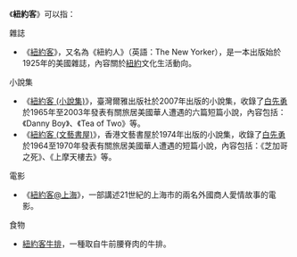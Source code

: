 《'''紐約客'''》可以指：

;雜誌
* 《[[紐約客|紐約客]]》，又名為《紐約人》（英語：The New Yorker），是一本出版始於1925年的美國雜誌，內容關於[[紐約|紐約]]文化生活動向。

;小說集
* 《[[紐約客_(小說集)|紐約客 (小說集)]]》，臺灣爾雅出版社於2007年出版的小說集，收錄了[[白先勇|白先勇]]於1965年至2003年發表有關旅居美國華人遭遇的六篇短篇小說，內容包括：《Danny Boy》、《Tea of Two》等。
* 《[[紐約客_(文藝書屋)|紐約客 (文藝書屋)]]》，香港文藝書屋於1974年出版的小說集，收錄了[[白先勇|白先勇]]於1964至1970年發表有關旅居美國華人遭遇的短篇小說，內容包括：《芝加哥之死》、《上摩天樓去》等。

;電影
*《[[紐約客@上海|紐約客@上海]]》，一部講述21世紀的上海市的兩名外國商人愛情故事的電影。

;食物
* [[紐約客牛排|紐約客牛排]]，一種取自牛前腰脊肉的牛排。

{{disambig|cat=三字消歧義}}